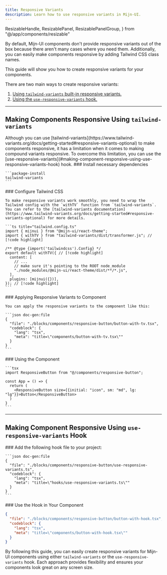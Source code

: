 ```yaml
---
title: Responsive Variants
description: Learn how to use responsive variants in Mijn-UI.
---
```


  ResizableHandle,
  ResizablePanel,
  ResizablePanelGroup,
} from "@/app/components/resizable"

By default, Mijn-UI components don't provide responsive variants out of the box because there aren't many cases where you need them. Additionally, you can easily make components responsive by adding Tailwind CSS class names.

This guide will show you how to create responsive variants for your components.

There are two main ways to create responsive variants:

1. [Using `tailwind-variants` built-in responsive variants.](#making-components-responsive-using-tailwind-variants)
2. [Using the `use-responsive-variants` hook.](#making-component-responsive-using-use-responsive-variants-hook)

---

## Making Components Responsive Using `tailwind-variants`

<Alert color="info" className="mt-8">
  Although you can use [tailwind-variants](https://www.tailwind-variants.org/docs/getting-started#responsive-variants-optional) to make components responsive, it has a limitation when it comes to making compound variants responsive. To overcome this limitation, you can use the [use-responsive-variants](#making-component-responsive-using-use-responsive-variants-hook) hook.
</Alert>

<Steps>
  <Step>
    ### Install necessary dependencies

    ```package-install
    tailwind-variants
    ```
  </Step>
  <Step>
    ### Configure Tailwind CSS

    To make responsive variants work smoothly, you need to wrap the Tailwind config with the `withTV` function from `tailwind-variants`. You can refer to the [tailwind-variants documentation](https://www.tailwind-variants.org/docs/getting-started#responsive-variants-optional) for more details.

    ```ts title="tailwind.config.ts"
    import { mijnui } from "@mijn-ui/react-theme";
    import { withTV } from "tailwind-variants/dist/transformer.js"; // [!code highlight]

    /** @type {import('tailwindcss').Config} */
    export default withTV({ // [!code highlight]
      content: [
        // ...
        // make sure it's pointing to the ROOT node_module
        "./node_modules/@mijn-ui/react-theme/dist/**/*.js",
      ],
      plugins: [mijnui({})],
    }); // [!code highlight]
    ```

  </Step>
  <Step>
    ### Applying Responsive Variants to Component

    You can apply the responsive variants to the component like this:

    ```json doc-gen:file
    {
      "file": "./blocks/components/responsive-button/button-with-tv.tsx",
      "codeblock": {
        "lang": "tsx",
        "meta": "title=\"components/button-with-tv.tsx\""
      }
    }
    ```

  </Step>
  <Step>
    ### Using the Component

    ```tsx
    import ResponsiveButton from "@/components/responsive-button";

    const App = () => {
      return (
        <ResponsiveButton size={{initial: "icon", sm: "md", lg: "lg"}}>Button</ResponsiveButton>
      )
    }
    ```

  </Step>
</Steps>

<BlockViewer name="tv-responsive-button" />

---

## Making Component Responsive Using `use-responsive-variants` Hook

<Steps>
  <Step>
  ### Add the following hook file to your project:

    ```json doc-gen:file
    {
      "file": "./blocks/components/responsive-button/use-responsive-variants.ts",
      "codeblock": {
        "lang": "tsx",
        "meta": "title=\"hooks/use-responsive-variants.ts\""
      }
    }
    ```

  </Step>

  <Step>
  ### Use the Hook in Your Component

```json doc-gen:file
{
  "file": "./blocks/components/responsive-button/button-with-hook.tsx",
  "codeblock": {
    "lang": "tsx",
    "meta": "title=\"components/button-with-hook.tsx\""
  }
}
```

  </Step>
</Steps>

<BlockViewer name="hook-responsive-button" />

By following this guide, you can easily create responsive variants for Mijn-UI components using either `tailwind-variants` or the `use-responsive-variants` hook. Each approach provides flexibility and ensures your components look great on any screen size.
